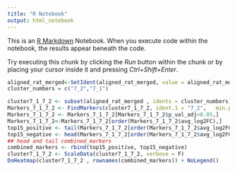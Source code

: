 ```yaml
---
title: "R Notebook"
output: html_notebook
---
```


This is an [R Markdown](http://rmarkdown.rstudio.com) Notebook. When you execute code within the notebook, the results appear beneath the code. 

Try executing this chunk by clicking the *Run* button within the chunk or by placing your cursor inside it and pressing *Ctrl+Shift+Enter*. 

```r
aligned_rat_merged<-SetIdent(aligned_rat_merged, value = aligned_rat_merged$sub.clusters)
cluster_numbers = c("7_2","7_1")

cluster7_1_7_2 <- subset(aligned_rat_merged , idents = cluster_numbers)
Markers_7_1_7_2 <- FindMarkers(cluster7_1_7_2, ident.1 = "7_2",   min.pct = 0.25, verbose = FALSE)
Markers_7_1_7_2 <- Markers_7_1_7_2[Markers_7_1_7_2$p_val_adj<0.05,]
Markers_7_1_7_2<-Markers_7_1_7_2[order(Markers_7_1_7_2$avg_log2FC),]
top15_positive <- tail(Markers_7_1_7_2[order(Markers_7_1_7_2$avg_log2FC),],15)
top15_negative <- head(Markers_7_1_7_2[order(Markers_7_1_7_2$avg_log2FC),],15)
## head and tail combined_markers
combined_markers <- rbind(top15_positive, top15_negative)
cluster7_1_7_2 <- ScaleData(cluster7_1_7_2, verbose = F)
DoHeatmap(cluster7_1_7_2 , rownames(combined_markers)) + NoLegend()

```